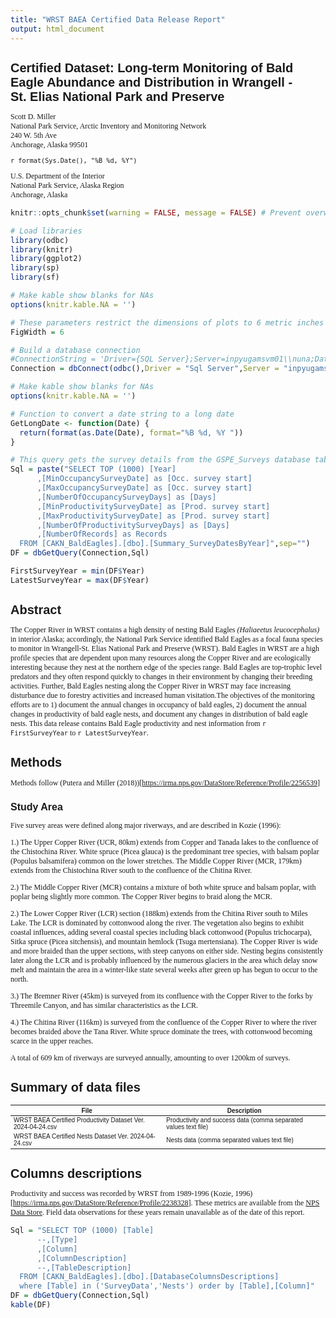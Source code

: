 ```yaml
---
title: "WRST BAEA Certified Data Release Report"
output: html_document
---
```


```{=html}
<style>
h1.title {
  font-family: "Times New Roman";
  font-size: 24px;
  font-weight: bold;
}

h1 {
    font-family: "Arial";
    font-size: 20px;
    font-weight: bold;
}


h2 {
  font-family: "Arial";
  font-size: 16px;
  font-weight: bold;
}

h3 {
  font-family: "Arial";
  font-size: 14px;
  font-weight: bold;
}

p {
    font-family: "Times New Roman";
    font-size: 12px;
}

.caption {
    font-family: "Arial";
    font-size: 10px;
}

p .caption {
    font-family: "Arial";
    font-size: 10px;
}

tr {
    font-family: "Arial";
    font-size: 10px;
}

.header{
  font-family: "Arial";
  font-size: 10px;
  font-weight: bold;
}

</style>
```

# Certified Dataset: Long-term Monitoring of Bald Eagle Abundance and Distribution in Wrangell - St. Elias National Park and Preserve

Scott D. Miller  
National Park Service, Arctic Inventory and Monitoring Network  
240 W. 5th Ave  
Anchorage, Alaska 99501   

`r format(Sys.Date(), "%B %d, %Y")`

U.S. Department of the Interior\
National Park Service, Alaska Region\
Anchorage, Alaska\

```r
knitr::opts_chunk$set(warning = FALSE, message = FALSE) # Prevent overwhelming messages from reaching user

# Load libraries
library(odbc)
library(knitr)
library(ggplot2)
library(sp)
library(sf)

# Make kable show blanks for NAs
options(knitr.kable.NA = '')

# These parameters restrict the dimensions of plots to 6 metric inches so they don't blow out Word
FigWidth = 6
```

```r

# Build a database connection
#ConnectionString = 'Driver={SQL Server};Server=inpyugamsvm01\\nuna;Database=CAKN_BaldEagles;Trusted_connection=yes'
Connection = dbConnect(odbc(),Driver = "Sql Server",Server = "inpyugamsvm01\\nuna", Database = "CAKN_BaldEagles")

# Make kable show blanks for NAs
options(knitr.kable.NA = '')

# Function to convert a date string to a long date
GetLongDate <- function(Date) {
  return(format(as.Date(Date), format="%B %d, %Y "))
}

# This query gets the survey details from the GSPE_Surveys database table
Sql = paste("SELECT TOP (1000) [Year]
      ,[MinOccupancySurveyDate] as [Occ. survey start]
      ,[MaxOccupancySurveyDate] as [Occ. survey start]
      ,[NumberOfOccupancySurveyDays] as [Days]
      ,[MinProductivitySurveyDate] as [Prod. survey start]
      ,[MaxProductivitySurveyDate] as [Prod. survey start]
      ,[NumberOfProductivitySurveyDays] as [Days]
      ,[NumberOfRecords] as Records
  FROM [CAKN_BaldEagles].[dbo].[Summary_SurveyDatesByYear]",sep="")
DF = dbGetQuery(Connection,Sql)

FirstSurveyYear = min(DF$Year)
LatestSurveyYear = max(DF$Year)

```

# Abstract

The Copper River in WRST contains a high density of nesting Bald Eagles *(Haliaeetus leucocephalus)* in interior Alaska; accordingly, the National Park Service identified Bald Eagles as a focal fauna species to monitor in Wrangell-St. Elias National Park and Preserve (WRST). Bald Eagles in WRST are a high profile species that are dependent upon many resources along the Copper River and are ecologically interesting because they nest at the northern edge of the species range. Bald Eagles are top-trophic level predators and they often respond quickly to changes in their environment by changing their breeding activities. Further, Bald Eagles nesting along the Copper River in WRST may face increasing disturbance due to forestry activities and increased human visitation.The objectives of the monitoring efforts are to 1) document the annual changes in occupancy of bald eagles, 2) document the annual changes in productivity of bald eagle nests, and document any changes in distribution of bald eagle nests. This data release contains Bald Eagle productivity and nest information from `r FirstSurveyYear` to `r LatestSurveyYear`.

# Methods

Methods follow (Putera and Miller (2018))[<https://irma.nps.gov/DataStore/Reference/Profile/2256539>]

## Study Area

Five survey areas were defined along major riverways, and are described in Kozie (1996):

1.) The Upper Copper River (UCR, 80km) extends from Copper and Tanada lakes to the confluence of the Chistochina River. White spruce (Picea glauca) is the predominant tree species, with balsam poplar (Populus balsamifera) common on the lower stretches. The Middle Copper River (MCR, 179km) extends from the Chistochina River south to the confluence of the Chitina River.

2.) The Middle Copper River (MCR) contains a mixture of both white spruce and balsam poplar, with poplar being slightly more common. The Copper River begins to braid along the MCR.

2.) The Lower Copper River (LCR) section (188km) extends from the Chitina River south to Miles Lake. The LCR is dominated by cottonwood along the river. The vegetation also begins to exhibit coastal influences, adding several coastal species including black cottonwood (Populus trichocarpa), Sitka spruce (Picea sitchensis), and mountain hemlock (Tsuga mertensiana). The Copper River is wide and more braided than the upper sections, with steep canyons on either side. Nesting begins consistently later along the LCR and is probably influenced by the numerous glaciers in the area which delay snow melt and maintain the area in a winter-like state several weeks after green up has begun to occur to the north.

3.) The Bremner River (45km) is surveyed from its confluence with the Copper River to the forks by Threemile Canyon, and has similar characteristics as the LCR.

4.) The Chitina River (116km) is surveyed from the confluence of the Copper River to where the river becomes braided above the Tana River. White spruce dominate the trees, with cottonwood becoming scarce in the upper reaches.

A total of 609 km of riverways are surveyed annually, amounting to over 1200km of surveys.

# Summary of data files

| File                                                         | Description                                                      |
|--------------------------------------------------------------|------------------------------------------------------------------|
| WRST BAEA Certified Productivity Dataset Ver. 2024-04-24.csv | Productivity and success data (comma separated values text file) |
| WRST BAEA Certified Nests Dataset Ver. 2024-04-24.csv        | Nests data (comma separated values text file)                    |

# Columns descriptions

Productivity and success was recorded by WRST from 1989-1996 (Kozie, 1996)[<https://irma.nps.gov/DataStore/Reference/Profile/2238328>]. These metrics are available from the [NPS Data Store](https://irma.nps.gov/DataStore/Reference/Profile/2297286). Field data observations for these years remain unavailable as of the date of this report.

```r
Sql = "SELECT TOP (1000) [Table]
      --,[Type]
      ,[Column]
      ,[ColumnDescription]
      --,[TableDescription]
  FROM [CAKN_BaldEagles].[dbo].[DatabaseColumnsDescriptions]
  where [Table] in ('SurveyData','Nests') order by [Table],[Column]"
DF = dbGetQuery(Connection,Sql)
kable(DF)
```
